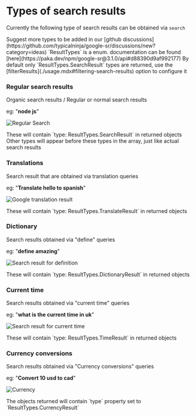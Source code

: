 
# Types of search results

Currently the following type of search results can be obtained via `search`

<Callout type="info" emoji="🌟">
     Suggest more types to be added in our [github discussions](https://github.com/typicalninja/google-sr/discussions/new?category=ideas)
</Callout>

<Callout type="default" emoji="📚">
     `ResultTypes` is a enum. documentation can be found [here](https://paka.dev/npm/google-sr@3.1.0/api#d88390d9af992177)
</Callout>

<Callout type="info" emoji="⚙️">
     By default only `ResultTypes.SearchResult` types are returned, use the [filterResults](./usage.mdx#filtering-search-results) option to configure it
</Callout>


### Regular search results

Organic search results / Regular or normal search results

eg: "**node js**"

![Regular Search](/images/DefaultSearch.png)

<Callout type="default" emoji="🏷️">
     These will contain `type: ResultTypes.SearchResult` in returned objects
</Callout>

<Callout type="warning" emoji="⚖️">
     Other types will appear before these types in the array, just like actual search results
</Callout>

### Translations

Search result that are obtained via translation queries

eg: "**Translate hello to spanish**"

![Google translation result](/images/Translate.png)

<Callout type="default" emoji="🏷️">
     These will contain `type: ResultTypes.TranslateResult` in returned objects
</Callout>

### Dictionary

Search results obtained via "define" queries

eg: "**define amazing**"

![Search result for definition](/images/Dictionary.png)

<Callout type="default" emoji="🏷️">
    These will contain `type: ResultTypes.DictionaryResult` in returned objects
</Callout>


### Current time

Search results obtained via "current time" queries

eg: "**what is the current time in uk**"

![Search result for current time](/images/Time.png)

<Callout type="default" emoji="🏷️">
    These will contain `type: ResultTypes.TimeResult` in returned objects
</Callout>

### Currency conversions

Search results obtained via "Currency conversions" queries

eg: "**Convert 10 usd to cad**"

![Currency](/images/Currency.png)

<Callout type="default" emoji="🏷️">
    The objects returned will contain `type` property set to  `ResultTypes.CurrencyResult`
</Callout>

